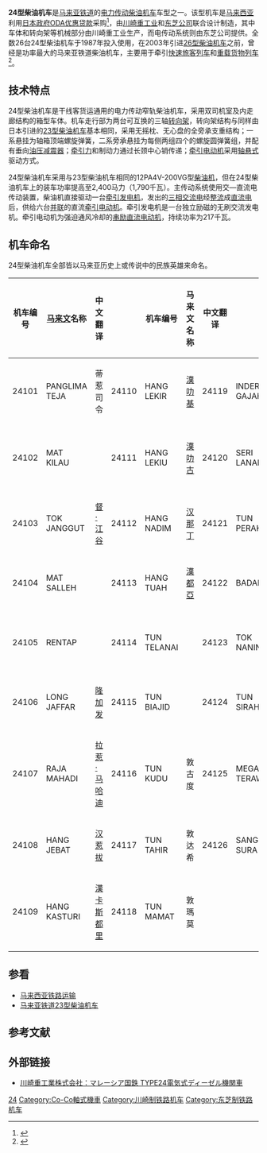 {{noteTA
|G1 = Railway
}}
{{Infobox Locomotive
| name = 马来亚铁道24型柴油机车
| image = マレー鉄道 クラス24 ディーゼル機関車.JPG
| caption = 24121号机车（1988年）
| type = [[柴油机车|柴油机车]]
| origin = {{JAP}}
| designer = 
| builder = [[川崎重工业|川崎重工业]]、[[東芝|東芝]]
| buildmodel = 
| serialnumber = 24101～24126
| builddate  = 1987年
| totalproduction  = 26台
| user = {{flagicon|MAL}} [[马来亚铁道|马来亚铁道]]
| uicclass = [[Co-Co|Co-Co]]
| gauge = 1,000毫米
| bogies = 
| wheeldiameter = 
| axleload = 15吨
| wheelbase = 
| minimumcurve = 
| length = 18,541毫米（车钩中心距）
| width = 2,795毫米
| height =3,870毫米
| framesize = 
| weight = 90吨
| fueltype = 
| fuelcap = 
| lubecap = 
| coolantcap = 
| watercap = 
| sandcap = 
| enginetype =  {{tsl|en|SEMT Pielstick|SEMT皮尔斯蒂克}} 12PA4V-200VG
| enginepower = 2,400马力（1,790千瓦）
| transmission = 交—直流电
| generator =  
| tractionmotors = 
| topspeed = 120公里/小时
| sustainedspeed = 
| poweroutput = 
| tractiveeffort = 
| locobrakes = [[空气制动|空气制动]]
| locobrakepower = 
| locobrakeforce = 
| trainbrakes = [[真空制动|真空制动]]
| safety = 
| notes =
}}
'''24型柴油机车'''是[[马来亚铁道|马来亚铁道]]的[[柴油機車#电力传动|电力传动]][[柴油機車|柴油机车]]车型之一。该型机车是[[马来西亚|马来西亚]]利用[[日本政府|日本政府]][[政府开发援助_(日本)|ODA优惠贷款]]采购<ref>{{cite book |author=交通協力會出版部 |title=《交通年鑑》昭和61年（1986年）版 |year=1986 |publisher=交通協力會 |location= |isbn= |page=121 }}</ref>，由[[川崎重工业|川崎重工业]]和[[東芝|东芝公司]]联合设计制造，其中车体和转向架等机械部分由川崎重工业生产，而电传动系统则由东芝公司提供。全数26台24型柴油机车于1987年投入使用，在2003年引进[[馬來亞鐵路26型柴油機車|26型柴油机车]]之前，曾经是功率最大的马来亚铁道柴油机车，主要用于牵引[[旅客列车|快速旅客列车]]和[[货物列车|重载货物列车]]<ref>{{Cite web |url=http://www.timlightnostalgia.co.uk/KTM/Class24.html |title=Class 24 Co-Co DE |accessdate=2014-10-13 |publisher=Locomotives of the Malayan Railway |date= |archive-url=https://web.archive.org/web/20141025061145/http://www.timlightnostalgia.co.uk/KTM/Class24.html |archive-date=2014-10-25 |dead-url=yes }}</ref>。

==技术特点==
24型柴油机车是干线客货运通用的电力传动窄轨柴油机车，采用双司机室及内走廊结构的箱型车体。机车走行部为两台可互换的三轴[[转向架|转向架]]，转向架结构与同样由日本引进的[[马来亚铁道23型柴油机车|23型柴油机车]]基本相同，采用无摇枕、无心盘的全旁承支重结构；一系悬挂为轴箱顶端螺旋弹簧，二系旁承悬挂为每侧两组四个的螺旋圆弹簧组，并配有垂向[[阻尼器|油压减震器]]；[[牵引力|牵引力]]和制动力通过长颈中心销传递；[[牵引电动机|牵引电动机]]采用[[轴悬式|轴悬式]]驱动方式。

24型柴油机车采用与23型柴油机车相同的{{tsl|en|SEMT Pielstick|SEMT皮尔斯蒂克}}12PA4V-200VG型[[柴油机|柴油机]]，但在24型柴油机车上的装车功率提高至2,400马力（1,790千瓦）。主传动系统使用交—直流电传动装置，柴油机直接驱动一台[[发电机|牵引发电机]]，发出的[[三相交流电|三相交流电]]经[[整流器|整流]]成[[直流电|直流电]]后，供给六台[[并联电路|并联]]的直流[[牽引電動機|牵引电动机]]。牵引发电机是一台独立励磁的无刷交流发电机。牵引电动机为强迫通风冷却的[[直流电动机|串励直流电动机]]，持续功率为217千瓦。

==机车命名==
24型柴油机车全部皆以马来亚历史上或传说中的民族英雄来命名。
{| class="wikitable"
|-
! 机车编号 !! [[马来文|马来文]]名称 !! 中文翻译 !! rowspan="10" | !! 机车编号 !! 马来文名称 !! 中文翻译 !! rowspan="9" | !! 机车编号 !! 马来文名称 !! 中文翻译
|- 
| 24101 || PANGLIMA TEJA || 蒂惹司令 || 24110 || HANG LEKIR || [[漢叻基|漢叻基]] || 24119  || INDERA GAJAH || 
|-
| 24102 || MAT KILAU || {{tsl|en|Mat Kilau|末基劳}} || 24111 || HANG LEKIU || [[漢叻古|漢叻古]] || 24120  || SERI LANANG || [[斯里拉朗|斯里拉朗]]
|-
| 24103 || TOK JANGGUT || [[督·江谷|督·江谷]] || 24112 || HANG NADIM || [[汉那丁|汉那丁]] || 24121  || TUN PERAK || [[敦霹靂|敦霹靂]]
|-
| 24104 || MAT SALLEH || {{tsl|en|Mat Salleh|末沙烈}} || 24113 || HANG TUAH || [[漢都亞|漢都亞]] || 24122  || BADANG || 
|-
| 24105 || RENTAP || {{tsl|en|Rentap|仁答}} || 24114 || TUN TELANAI ||  || 24123  || TOK NANING || 督·纳宁
|-
| 24106 || LONG JAFFAR || [[隆加发|隆加发]] || 24115 || TUN BIAJID ||  || 24124  || TUN SIRAH || 
|-
| 24107 || RAJA MAHADI || [[拉惹·马哈迪|拉惹·马哈迪]] || 24116 || TUN KUDU || 敦古度 || 24125  || MEGAT TERAWIH || 
|-
| 24108 || HANG JEBAT || [[汉惹拔|汉惹拔]] || 24117 || TUN TAHIR || 敦达希 || 24126  || SANG SURA || 
|-
| 24109 || HANG KASTURI || [[漢卡斯都里|漢卡斯都里]] || 24118 || TUN MAMAT || 敦瑪莫
|}

==参看==
{{Portalbox|马来西亚|鐵路}}
*[[马来西亚铁路运输|马来西亚铁路运输]]
*[[马来亚铁道23型柴油机车|马来亚铁道23型柴油机车]]

==参考文献==
{{Reflist}}

==外部链接==
*{{ja}}[http://www.khi.co.jp/rs/product/detail/pro_type24.html 川崎重工業株式会社：マレーシア国鉄 TYPE24電気式ディーゼル機関車]

{{KTM rolling stock}}

{{DEFAULTSORT:KTM Class 24}}
[[Category:馬來西亞柴油機車|24]]
[[Category:Co-Co軸式機車|Category:Co-Co軸式機車]]
[[Category:川崎制铁路机车|Category:川崎制铁路机车]]
[[Category:东芝制铁路机车|Category:东芝制铁路机车]]